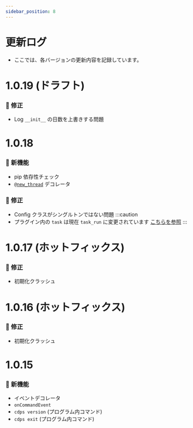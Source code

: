 ```yaml
---
sidebar_position: 8
---
```


# 更新ログ

- ここでは、各バージョンの更新内容を記録しています。

# 1.0.19 (ドラフト)

### 🐞 修正

- Log `__init__` の日数を上書きする問題

# 1.0.18

### 🌟 新機能

- pip 依存性チェック
- [`@new_thread`](../miscellaneous/thread#new_thread) デコレータ

### 🐞 修正

- Config クラスがシングルトンではない問題
  :::caution
- プラグイン内の `task` は現在 `task_run` に変更されています [こちらを参照](../miscellaneous/thread#task_run)
  :::

# 1.0.17 (ホットフィックス)

### 🐞 修正

- 初期化クラッシュ

# 1.0.16 (ホットフィックス)

### 🐞 修正

- 初期化クラッシュ

# 1.0.15

### 🌟 新機能

- イベントデコレータ
- `onCommandEvent`
- `cdps version` (プログラム内コマンド)
- `cdps exit` (プログラム内コマンド)
